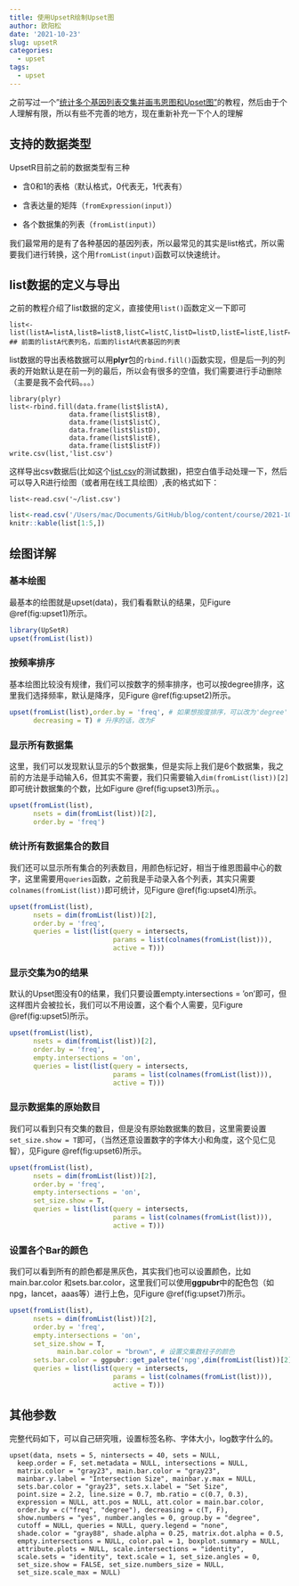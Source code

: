 ```yaml
---
title: 使用UpsetR绘制Upset图
author: 欧阳松
date: '2021-10-23'
slug: upsetR
categories:
  - upset
tags:
  - upset
---
```


之前写过一个"[统计多个基因列表交集并画韦恩图和Upset图"](/course/2021-09-05-统计多个基因列表交集并画韦恩图和upset图/veen-upset/)的教程，然后由于个人理解有限，所以有些不完善的地方，现在重新补充一下个人的理解

## 支持的数据类型

UpsetR目前之前的数据类型有三种

-   含0和1的表格（默认格式，0代表无，1代表有）

-   含表达量的矩阵（`fromExpression(input)`）

-   各个数据集的列表（`fromList(input)`）

我们最常用的是有了各种基因的基因列表，所以最常见的其实是list格式，所以需要我们进行转换，这个用`fromList(input)`函数可以快速统计。

## list数据的定义与导出

之前的教程介绍了list数据的定义，直接使用`list()`函数定义一下即可

    list<-list(listA=listA,listB=listB,listC=listC,listD=listD,listE=listE,listF=listF)
    ## 前面的listA代表列名，后面的listA代表基因的列表

list数据的导出表格数据可以用**plyr**包的`rbind.fill()`函数实现，但是后一列的列表的开始默认是在前一列的最后，所以会有很多的空值，我们需要进行手动删除（主要是我不会代码。。。）

    library(plyr)
    list<-rbind.fill(data.frame(list$listA),
                   data.frame(list$listB),
                   data.frame(list$listC),
                   data.frame(list$listD),
                   data.frame(list$listE),
                   data.frame(list$listF))
    write.csv(list,'list.csv')

这样导出csv数据后(比如这个[list.csv](/course/upsetr/list.csv)的测试数据)，把空白值手动处理一下，然后可以导入R进行绘图（或者用在线工具绘图）,表的格式如下：

```
list<-read.csv('~/list.csv')
```

```r
list<-read.csv('/Users/mac/Documents/GitHub/blog/content/course/2021-10-23-upsetr/list.csv')
knitr::kable(list[1:5,])
```

## 绘图详解

### 基本绘图

最基本的绘图就是upset(data)，我们看看默认的结果，见Figure \@ref(fig:upset1)所示。

```r
library(UpSetR)
upset(fromList(list))
```

### 按频率排序

基本绘图比较没有规律，我们可以按数字的频率排序，也可以按degree排序，这里我们选择频率，默认是降序，见Figure \@ref(fig:upset2)所示。

```r
upset(fromList(list),order.by = 'freq', # 如果想按度排序，可以改为'degree'
      decreasing = T) # 升序的话，改为F
```

### 显示所有数据集

这里，我们可以发现默认显示的5个数据集，但是实际上我们是6个数据集，我之前的方法是手动输入6，但其实不需要，我们只需要输入`dim(fromList(list))[2]`即可统计数据集的个数，比如Figure \@ref(fig:upset3)所示。。

```r
upset(fromList(list),
      nsets = dim(fromList(list))[2],
      order.by = 'freq')
```

### 统计所有数据集合的数目

我们还可以显示所有集合的列表数目，用颜色标记好，相当于维恩图最中心的数字，这里需要用`queries`函数，之前我是手动录入各个列表，其实只需要`colnames(fromList(list))`即可统计，见Figure \@ref(fig:upset4)所示。

```r
upset(fromList(list),
      nsets = dim(fromList(list))[2],
      order.by = 'freq',
      queries = list(list(query = intersects, 
                          params = list(colnames(fromList(list))), 
                          active = T)))
```

### 显示交集为0的结果

默认的Upset图没有0的结果，我们只要设置empty.intersections = 'on'即可，但这样图片会被拉长，我们可以不用设置，这个看个人需要，见Figure \@ref(fig:upset5)所示。

```r
upset(fromList(list),
      nsets = dim(fromList(list))[2],
      order.by = 'freq',
      empty.intersections = 'on',
      queries = list(list(query = intersects, 
                          params = list(colnames(fromList(list))), 
                          active = T)))
```

### 显示数据集的原始数目

我们可以看到只有交集的数目，但是没有原始数据集的数目，这里需要设置`set_size.show = T`即可，（当然还意设置数字的字体大小和角度，这个见仁见智），见Figure \@ref(fig:upset6)所示。

```r
upset(fromList(list),
      nsets = dim(fromList(list))[2],
      order.by = 'freq',
      empty.intersections = 'on',
      set_size.show = T,
      queries = list(list(query = intersects, 
                          params = list(colnames(fromList(list))), 
                          active = T)))
```

### 设置各个Bar的颜色

我们可以看到所有的颜色都是黑灰色，其实我们也可以设置颜色，比如main.bar.color 和sets.bar.color，这里我们可以使用**ggpubr**中的配色包（如npg，lancet，aaas等）进行上色，见Figure \@ref(fig:upset7)所示。

```r
upset(fromList(list),
      nsets = dim(fromList(list))[2],
      order.by = 'freq',
      empty.intersections = 'on',
      set_size.show = T,
            main.bar.color = "brown", # 设置交集数柱子的颜色
      sets.bar.color = ggpubr::get_palette('npg',dim(fromList(list))[2]), ## 设置数据集颜色，选择ggpubr的配色
      queries = list(list(query = intersects, 
                          params = list(colnames(fromList(list))), 
                          active = T)))
```

## 其他参数

完整代码如下，可以自己研究哦，设置标签名称、字体大小，log数字什么的。

    upset(data, nsets = 5, nintersects = 40, sets = NULL,
      keep.order = F, set.metadata = NULL, intersections = NULL,
      matrix.color = "gray23", main.bar.color = "gray23",
      mainbar.y.label = "Intersection Size", mainbar.y.max = NULL,
      sets.bar.color = "gray23", sets.x.label = "Set Size",
      point.size = 2.2, line.size = 0.7, mb.ratio = c(0.7, 0.3),
      expression = NULL, att.pos = NULL, att.color = main.bar.color,
      order.by = c("freq", "degree"), decreasing = c(T, F),
      show.numbers = "yes", number.angles = 0, group.by = "degree",
      cutoff = NULL, queries = NULL, query.legend = "none",
      shade.color = "gray88", shade.alpha = 0.25, matrix.dot.alpha = 0.5,
      empty.intersections = NULL, color.pal = 1, boxplot.summary = NULL,
      attribute.plots = NULL, scale.intersections = "identity",
      scale.sets = "identity", text.scale = 1, set_size.angles = 0,
      set_size.show = FALSE, set_size.numbers_size = NULL,
      set_size.scale_max = NULL)
